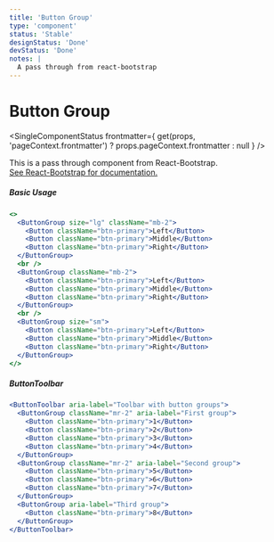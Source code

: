 ```yaml
---
title: 'Button Group'
type: 'component'
status: 'Stable'
designStatus: 'Done'
devStatus: 'Done'
notes: |
  A pass through from react-bootstrap
---
```



# Button Group

<SingleComponentStatus
  frontmatter={
    get(props, 'pageContext.frontmatter') ? props.pageContext.frontmatter : null
  }
/>

<p style={{ fontSize: '1.5em' }}>
  This is a pass through component from React-Bootstrap.<br/>
  <a href="https://react-bootstrap.github.io/components/button-group/" target="_blank" rel="noopener noreferrer">
    See React-Bootstrap for documentation.
  </a>
</p>

##### Basic Usage

```jsx live=true
<>
  <ButtonGroup size="lg" className="mb-2">
    <Button className="btn-primary">Left</Button>
    <Button className="btn-primary">Middle</Button>
    <Button className="btn-primary">Right</Button>
  </ButtonGroup>
  <br />
  <ButtonGroup className="mb-2">
    <Button className="btn-primary">Left</Button>
    <Button className="btn-primary">Middle</Button>
    <Button className="btn-primary">Right</Button>
  </ButtonGroup>
  <br />
  <ButtonGroup size="sm">
    <Button className="btn-primary">Left</Button>
    <Button className="btn-primary">Middle</Button>
    <Button className="btn-primary">Right</Button>
  </ButtonGroup>
</>
```

##### ButtonToolbar

```jsx live=true
<ButtonToolbar aria-label="Toolbar with button groups">
  <ButtonGroup className="mr-2" aria-label="First group">
    <Button className="btn-primary">1</Button>
    <Button className="btn-primary">2</Button>
    <Button className="btn-primary">3</Button>
    <Button className="btn-primary">4</Button>
  </ButtonGroup>
  <ButtonGroup className="mr-2" aria-label="Second group">
    <Button className="btn-primary">5</Button>
    <Button className="btn-primary">6</Button>
    <Button className="btn-primary">7</Button>
  </ButtonGroup>
  <ButtonGroup aria-label="Third group">
    <Button className="btn-primary">8</Button>
  </ButtonGroup>
</ButtonToolbar>
```
